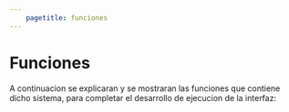 ```yaml
---
    pagetitle: funciones
---
```


# Funciones 
A continuacion se explicaran y se mostraran las funciones que contiene dicho sistema, para completar el desarrollo de ejecucion de la interfaz:
